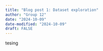 ```yaml
---
title: "Blog post 1: Dataset exploration"
author: "Group 12"
date: "2024-10-09"
date-modified: "2024-10-09"
draft: FALSE
---
```


tesing